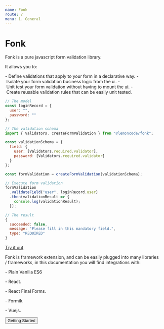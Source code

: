 ```yaml
---
name: Fonk
route: /
menu: 1. General
---
```



# Fonk

Fonk is a pure javascript form validation library.

It allows you to:

- Define validations that apply to your form in a declarative way.
- Isolate your form validation business logic from the ui.
- Unit test your form validation without having to mount the ui.
- Create reusable validation rules that can be easily unit tested.

```javascript
// The model
const loginRecord = {
  user: "",
  password: ""
};

// The validation schema
import { Validators, createFormValidation } from "@lemoncode/fonk";

const validationSchema = {
  field: {
    user: [Validators.required.validator],
    password: [Validators.required.validator]
  }
};

const formValidation = createFormValidation(validationSchema);

// Execute form validation
formValidation
  .validateField("user", loginRecord.user)
  .then(validationResult => {
    console.log(validationResult);
  });

// The result
{
  succeeded: false,
  message: "Please fill in this mandatory field.",
  type: "REQUIRED"
}
```

[Try it out](https://github.com/Lemoncode/fonk/tree/master/examples/vanilla/js)

Fonk is framework extension, and can be easily plugged into many libraries / frameworks,
in this documentation you will find integrations with:

- Plain Vanilla ES6

- React.

- React Final Forms.

- Formik.

- Vuejs.

<Container>
  <Button to="./general-getting-started">Getting Started</Button>
</Container>
